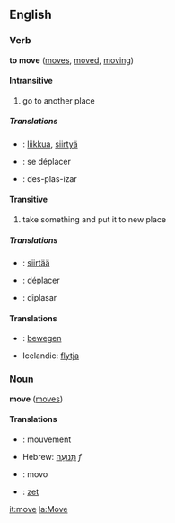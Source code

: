 ==English==
===Verb===
'''to move''' ([[moves]], [[moved]], [[moving]])

====Intransitive====
#go to another place

=====Translations=====
* {{fi}} : [[liikkua]], [[siirtyä]]
* {{fr}} : se déplacer
* {{io}} : des-plas-izar

====Transitive====
#take something and put it to new place

=====Translations=====
* {{fi}} : [[siirtää]]
* {{fr}} : déplacer
* {{io}} : diplasar

<!-- these trans need to be sorted between the trans and intrans above -->
====Translations====
* {{nl}}: [[bewegen]]
* Icelandic: [[flytja]]

===Noun===
'''move''' ([[moves]])

====Translations====
* {{fr}} : mouvement
*Hebrew: [[תנועה|תְּנוּעָה]] ''f''
* {{io}} : movo
* {{nl}}: [[zet]]

[[it:move]]
[[la:Move]]